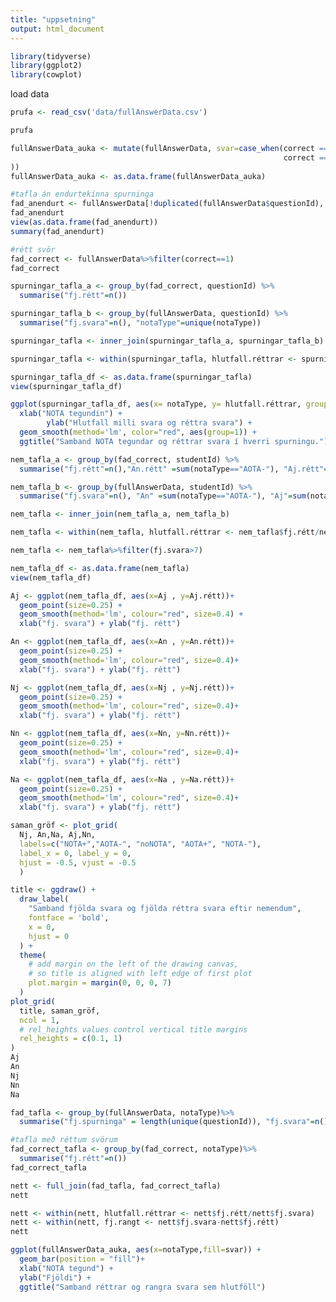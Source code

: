 ```yaml
---
title: "uppsetning"
output: html_document
---
```


```r
library(tidyverse)
library(ggplot2)
library(cowplot)
```

load data 
```r
prufa <- read_csv('data/fullAnswerData.csv')
```

```r
prufa
```

```r
fullAnswerData_auka <- mutate(fullAnswerData, svar=case_when(correct == 0 ~ "rangt",
                                                             correct == 1 ~ "rétt"
))
fullAnswerData_auka <- as.data.frame(fullAnswerData_auka)
```


```r
#tafla án endurtekinna spurninga
fad_anendurt <- fullAnswerData[!duplicated(fullAnswerData$questionId), ]
fad_anendurt
view(as.data.frame(fad_anendurt))
summary(fad_anendurt)
```

```r
#rétt svör
fad_correct <- fullAnswerData%>%filter(correct==1)
fad_correct
```

```r
spurningar_tafla_a <- group_by(fad_correct, questionId) %>%
  summarise("fj.rétt"=n())

spurningar_tafla_b <- group_by(fullAnswerData, questionId) %>%
  summarise("fj.svara"=n(), "notaType"=unique(notaType))

spurningar_tafla <- inner_join(spurningar_tafla_a, spurningar_tafla_b)

spurningar_tafla <- within(spurningar_tafla, hlutfall.réttrar <- spurningar_tafla$fj.rétt/spurningar_tafla$fj.svara)

spurningar_tafla_df <- as.data.frame(spurningar_tafla)
view(spurningar_tafla_df)
```

```r
ggplot(spurningar_tafla_df, aes(x= notaType, y= hlutfall.réttrar, group=notaType)) +   geom_boxplot() +
  xlab("NOTA tegundin") + 
        ylab("Hlutfall milli svara og réttra svara") +
  geom_smooth(method='lm', color="red", aes(group=1)) +
  ggtitle("Samband NOTA tegundar og réttrar svara í hverri spurningu.")
```

```r
nem_tafla_a <- group_by(fad_correct, studentId) %>%
  summarise("fj.rétt"=n(),"An.rétt" =sum(notaType=="AOTA-"), "Aj.rétt"=sum(notaType=="AOTA+"), "Nj.rétt"=sum(notaType=="NOTA+"), "Nn.rétt"=sum(notaType=="NOTA-"), "Na.rétt" =sum(notaType=="noNOTA"))

nem_tafla_b <- group_by(fullAnswerData, studentId) %>%
  summarise("fj.svara"=n(), "An" =sum(notaType=="AOTA-"), "Aj"=sum(notaType=="AOTA+"), "Nj"=sum(notaType=="NOTA+"), "Nn"=sum(notaType=="NOTA-"), "Na" =sum(notaType=="noNOTA"))

nem_tafla <- inner_join(nem_tafla_a, nem_tafla_b)

nem_tafla <- within(nem_tafla, hlutfall.réttrar <- nem_tafla$fj.rétt/nem_tafla$fj.svara)

nem_tafla <- nem_tafla%>%filter(fj.svara>7)

nem_tafla_df <- as.data.frame(nem_tafla)
view(nem_tafla_df)
```

```r
Aj <- ggplot(nem_tafla_df, aes(x=Aj , y=Aj.rétt))+
  geom_point(size=0.25) +
  geom_smooth(method='lm', colour="red", size=0.4) +
  xlab("fj. svara") + ylab("fj. rétt")

An <- ggplot(nem_tafla_df, aes(x=An , y=An.rétt))+
  geom_point(size=0.25) +
  geom_smooth(method='lm', colour="red", size=0.4)+
  xlab("fj. svara") + ylab("fj. rétt")

Nj <- ggplot(nem_tafla_df, aes(x=Nj , y=Nj.rétt))+
  geom_point(size=0.25) +
  geom_smooth(method='lm', colour="red", size=0.4)+
  xlab("fj. svara") + ylab("fj. rétt")

Nn <- ggplot(nem_tafla_df, aes(x=Nn, y=Nn.rétt))+
  geom_point(size=0.25) +
  geom_smooth(method='lm', colour="red", size=0.4)+
  xlab("fj. svara") + ylab("fj. rétt")

Na <- ggplot(nem_tafla_df, aes(x=Na , y=Na.rétt))+
  geom_point(size=0.25) +
  geom_smooth(method='lm', colour="red", size=0.4)+
  xlab("fj. svara") + ylab("fj. rétt")
```

```r
saman_gröf <- plot_grid(
  Nj, An,Na, Aj,Nn,
  labels=c("NOTA+","AOTA-", "noNOTA", "AOTA+", "NOTA-"),
  label_x = 0, label_y = 0,
  hjust = -0.5, vjust = -0.5
  )

title <- ggdraw() + 
  draw_label(
    "Samband fjölda svara og fjölda réttra svara eftir nemendum",
    fontface = 'bold',
    x = 0,
    hjust = 0
  ) +
  theme(
    # add margin on the left of the drawing canvas,
    # so title is aligned with left edge of first plot
    plot.margin = margin(0, 0, 0, 7)
  )
plot_grid(
  title, saman_gröf,
  ncol = 1,
  # rel_heights values control vertical title margins
  rel_heights = c(0.1, 1)
)
Aj
An
Nj
Nn
Na
```


```r
fad_tafla <- group_by(fullAnswerData, notaType)%>%
  summarise("fj.spurninga" = length(unique(questionId)), "fj.svara"=n())

#tafla með réttum svörum
fad_correct_tafla <- group_by(fad_correct, notaType)%>%
  summarise("fj.rétt"=n())
fad_correct_tafla

nett <- full_join(fad_tafla, fad_correct_tafla)
nett

nett <- within(nett, hlutfall.réttrar <- nett$fj.rétt/nett$fj.svara)
nett <- within(nett, fj.rangt <- nett$fj.svara-nett$fj.rétt)
nett
```

```r
ggplot(fullAnswerData_auka, aes(x=notaType,fill=svar)) +
  geom_bar(position = "fill")+
  xlab("NOTA tegund") +
  ylab("Fjöldi") +
  ggtitle("Samband réttrar og rangra svara sem hlutföll")  
```